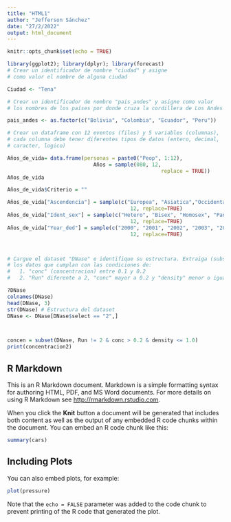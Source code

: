 ```yaml
---
title: "HTML1"
author: "Jefferson Sánchez"
date: "27/2/2022"
output: html_document
---
```


```r
knitr::opts_chunk$set(echo = TRUE)
```

```r
library(ggplot2); library(dplyr); library(forecast)
# Crear un identificador de nombre "ciudad" y asigne 
# como valor el nombre de alguna ciudad

Ciudad <- "Tena"

# Crear un identificador de nombre "pais_andes" y asigne como valor 
# los nombres de los países por donde cruza la cordillera de Los Andes

pais_andes <- as.factor(c("Bolivia", "Colombia", "Ecuador", "Peru"))

# Crear un dataframe con 12 eventos (files) y 5 variables (columnas), 
# cada columna debe tener diferentes tipos de datos (entero, decimal, 
# caracter, logico)

Años_de_vida= data.frame(personas = paste0("Peop", 1:12),
                            Años = sample(080, 12,
                                                  replace = TRUE))
Años_de_vida

Años_de_vida$Criterio = ""

Años_de_vida["Ascendencia"] = sample(c("Europea", "Asiatica","Occidental"), 
                                        12, replace=TRUE)
Años_de_vida["Ident_sex"] = sample(c("Hetero", "Bisex", "Homosex", "Pansex", "Null"), 
                                        12, replace=TRUE)
Años_de_vida["Year_ded"] = sample(c("2000", "2001", "2002", "2003", "2004", "2005"), 
                                        12, replace=TRUE)



# Cargue el dataset "DNase" e identifique su estructura. Extraiga (subset) 
# los datos que cumplan con las condiciones de: 
#   1. "conc" (concentracion) entre 0.1 y 0.2
#   2. "Run" diferente a 2, "conc" mayor a 0.2 y "density" menor o igual a 1.0

?DNase
colnames(DNase)
head(DNase, 3)
str(DNase) # Estructura del dataset
DNase <- DNase[DNase$select == "2",]



concen = subset(DNase, Run != 2 & conc > 0.2 & density <= 1.0)
print(concentracion2)


```


## R Markdown

This is an R Markdown document. Markdown is a simple formatting syntax for authoring HTML, PDF, and MS Word documents. For more details on using R Markdown see <http://rmarkdown.rstudio.com>.

When you click the **Knit** button a document will be generated that includes both content as well as the output of any embedded R code chunks within the document. You can embed an R code chunk like this:

```r
summary(cars)
```

## Including Plots

You can also embed plots, for example:

```r
plot(pressure)
```

Note that the `echo = FALSE` parameter was added to the code chunk to prevent printing of the R code that generated the plot.
